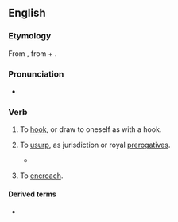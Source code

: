 ==English==

===Etymology===
From {{etyl|fro|en}} {{m|fro|acrochier||to hook in}}, from {{m|fro|a-}} + {{m|fro|croche||hook}}.

===Pronunciation===
* {{a|RP}} {{IPA|/əˈkɹəʊtʃ/|lang=en}}

===Verb===
{{en-verb|es}}

# {{lb|en|transitive}} To [[hook]], or draw to oneself as with a hook.
# {{lb|en|transitive}} To [[usurp]], as jurisdiction or royal [[prerogatives]].
#* {{quote-book|lang=en|passage=They had attempted to '''accroach''' to themselves royal power.|author=Stubbs}}
# {{lb|en|intransitive}} To [[encroach]].

====Derived terms====
* {{l|en|accroachement}}